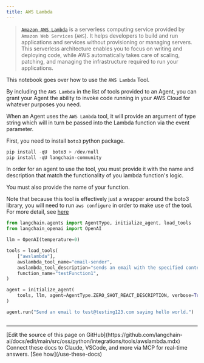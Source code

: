 ```yaml
---
title: AWS Lambda
---
```


>[`Amazon AWS Lambda`](https://aws.amazon.com/pm/lambda/) is a serverless computing service provided by `Amazon Web Services` (`AWS`). It helps developers to build and run applications and services without provisioning or managing servers. This serverless architecture enables you to focus on writing and deploying code, while AWS automatically takes care of scaling, patching, and managing the infrastructure required to run your applications.

This notebook goes over how to use the `AWS Lambda` Tool.

By including the `AWS Lambda` in the list of tools provided to an Agent, you can grant your Agent the ability to invoke code running in your AWS Cloud for whatever purposes you need.

When an Agent uses the `AWS Lambda` tool, it will provide an argument of type string which will in turn be passed into the Lambda function via the event parameter.

First, you need to install `boto3` python package.

```python
pip install -qU  boto3 > /dev/null
pip install -qU langchain-community
```

In order for an agent to use the tool, you must provide it with the name and description that match the functionality of you lambda function's logic.

You must also provide the name of your function.

Note that because this tool is effectively just a wrapper around the boto3 library, you will need to run `aws configure` in order to make use of the tool. For more detail, see [here](https://docs.aws.amazon.com/cli/index.html)

```python
from langchain.agents import AgentType, initialize_agent, load_tools
from langchain_openai import OpenAI

llm = OpenAI(temperature=0)

tools = load_tools(
    ["awslambda"],
    awslambda_tool_name="email-sender",
    awslambda_tool_description="sends an email with the specified content to test@testing123.com",
    function_name="testFunction1",
)

agent = initialize_agent(
    tools, llm, agent=AgentType.ZERO_SHOT_REACT_DESCRIPTION, verbose=True
)

agent.run("Send an email to test@testing123.com saying hello world.")
```

```python

```

---

<Callout icon="pen-to-square" iconType="regular">
    [Edit the source of this page on GitHub](https://github.com/langchain-ai/docs/edit/main/src/oss/python/integrations/tools/awslambda.mdx)
</Callout>
<Tip icon="terminal" iconType="regular">
    Connect these docs to Claude, VSCode, and more via MCP for    real-time answers. [See how](/use-these-docs)
</Tip>
